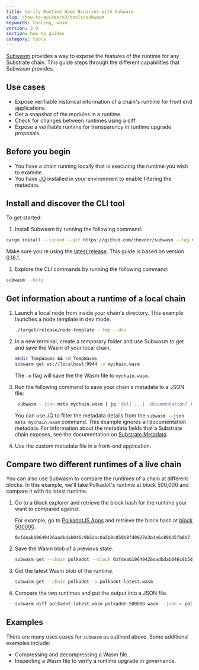 ```yaml
---
title: Verify Runtime Wasm Binaries with Subwasm
slug: /how-to-guides/v3/tools/subwasm
keywords: tooling, wasm
version: 3.0 
section: how to guides
category: tools
---
```


[Subwasm](https://github.com/chevdor/subwasm) provides a way to expose the features of the runtime for any Substrate chain. 
This guide steps through the different capabilities that Subwasm provides. 

## Use cases

- Expose verifiable historical information of a chain's runtime for front end applications.
- Get a snapshot of the modules in a runtime.
- Check for changes between runtimes using a diff.
- Expose a verifiable runtime for transparency in runtime upgrade proposals.

## Before you begin

- You have a chain running locally that is executing the runtime you wish to examine. 
- You have [JQ](https://stedolan.github.io/jq/download/) installed in your environment to enable filtering the metadata.

## Install and discover the CLI tool

To get started:
1. Install Subwasm by running the following command:

```bash
cargo install --locked --git https://github.com/chevdor/subwasm --tag v0.16.1
```
Make sure you're using the [latest release](https://github.com/chevdor/subwasm/releases). 
This guide is based on version 0.16.1. 

1. Explore the CLI commands by running the following command:

```bash
subwasm --help
```

## Get information about a runtime of a local chain

1. Launch a local node from inside your chain's directory. 
   This example launches a node template in dev mode.
   
    ```bash
    ./target/release/node-template --tmp --dev
    ```

1. In a new terminal, create a temporary folder and use Subwasm to get and save the Wasm of your local chain.

    ```bash
    mkdir TempWasms && cd TempWasms
    subwasm get ws://localhost:9944 -o mychain.wasm
    ```
    The `-o` flag will save the the Wasm file to `mychain.wasm`.

1. Run the following command to save your chain's metadata to a JSON file:

   ```bash
    subwasm --json meta mychain.wasm | jq 'del( .. | .documentation? )' > mychain-metadata.json
   ```

   You can use JQ to filter the metadata details from the `subwasm --json meta mychain.wasm` command.
   This example ignores all documentation metadata.
   For information about the metadata fields that a Substrate chain exposes, see the documentation on [Substrate Metadata](https://polkadot.js.org/docs/substrate).

1. Use the custom metadata file in a front-end application. 

## Compare two different runtimes of a live chain

You can also use Subwasm to compare the runtimes of a chain at different blocks. 
In this example, we'll take Polkadot's runtime at block 500,000 and compare it with its latest runtime.

1. Go to a block explorer and retrieve the block hash for the runtime your want to compared against.

    For example, go to [PolkadotJS Apps](https://polkadot.js.org/apps/?rpc=wss%3A%2F%2Frpc.polkadot.io#/explorer) and retrieve the block hash at [block 500000](https://polkadot.js.org/apps/?rpc=wss%3A%2F%2Frpc.polkadot.io#/explorer/query/500000).

    `0xfdeab19649426aadbdab046c9b5dac0a5b0c850b8fd0927e3b4e6c896d5fb0b7`

1. Save the Wasm blob of a previous state.

    ```bash
    subwasm get --chain polkadot --block 0xfdeab19649426aadbdab046c9b5dac0a5b0c850b8fd0927e3b4e6c896d5fb0b7 -o polkadot-500000.wasm
    ```

1. Get the latest Wasm blob of the runtime.

    ```bash
    subwasm get --chain polkadot -o polkadot-latest.wasm 
    ```

1. Compare the two runtimes and put the output into a JSON file.

    ```bash
    subwasm diff polkadot-latest.wasm polkadot-500000.wasm --json > polkadot-wasm-diff.json
    ```

## Examples 

There are many uses cases for `subwasm` as outlined above.
Some additional examples include:
- Compressing and decompressing a Wasm file.
- Inspecting a Wasm file to verify a runtime upgrade in governance.
